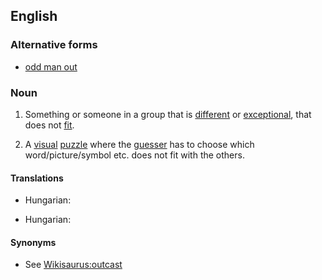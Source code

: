 ==English==

===Alternative forms===
* [[odd man out]]

===Noun===
{{en-noun|head=[[odd]] [[one]] [[out]]|odd ones out}}

# {{context|idiomatic|lang=en}} Something or someone in a group that is [[different]] or [[exceptional]], that does not [[fit]].
# {{context|idiomatic|lang=en}} A [[visual]] [[puzzle]] where the [[guesser]] has to choose which word/picture/symbol etc. does not fit with the others.

====Translations====
{{trans-top|misfit}}
* Hungarian: {{t-|hu|kakukktojás}}
{{trans-mid}}
{{trans-bottom}}

{{trans-top|puzzle}}
* Hungarian: {{t-|hu|kakukktojás}}
{{trans-mid}}
{{trans-bottom}}

====Synonyms====
* See [[Wikisaurus:outcast]]